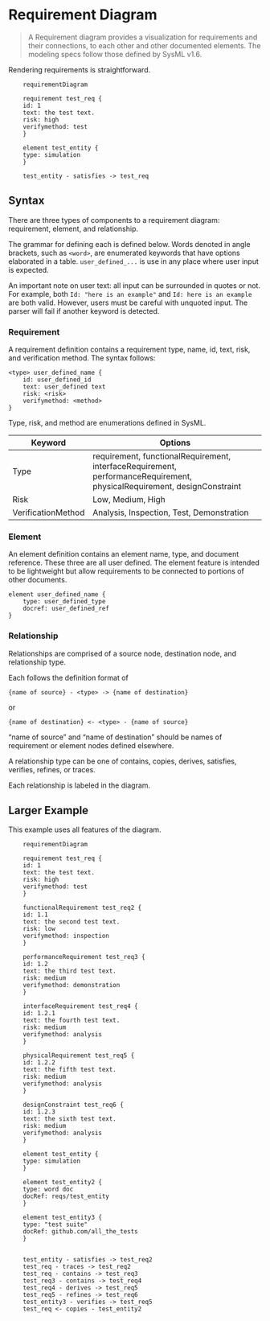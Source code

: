 # Requirement Diagram

> A Requirement diagram provides a visualization for requirements and their connections, to each other and other documented elements. The modeling specs follow those defined by SysML v1.6.

Rendering requirements is straightforward.

```mermaid
    requirementDiagram

    requirement test_req {
    id: 1
    text: the test text.
    risk: high
    verifymethod: test
    }

    element test_entity {
    type: simulation
    }

    test_entity - satisfies -> test_req
```

## Syntax

There are three types of components to a requirement diagram: requirement, element, and relationship.

The grammar for defining each is defined below. Words denoted in angle brackets, such as `<word>`, are enumerated keywords that have options elaborated in a table. `user_defined_...` is use in any place where user input is expected.

An important note on user text: all input can be surrounded in quotes or not. For example, both `Id: "here is an example"` and `Id: here is an example` are both valid. However, users must be careful with unquoted input. The parser will fail if another keyword is detected.

### Requirement

A requirement definition contains a requirement type, name, id, text, risk, and verification method. The syntax follows:

```
<type> user_defined_name {
    id: user_defined_id
    text: user_defined text
    risk: <risk>
    verifymethod: <method>
}
```

Type, risk, and method are enumerations defined in SysML.

| Keyword            | Options                                                                                                                 |
| ------------------ | ----------------------------------------------------------------------------------------------------------------------- |
| Type               | requirement, functionalRequirement, interfaceRequirement, performanceRequirement, physicalRequirement, designConstraint |
| Risk               | Low, Medium, High                                                                                                       |
| VerificationMethod | Analysis, Inspection, Test, Demonstration                                                                               |

### Element

An element definition contains an element name, type, and document reference. These three are all user defined. The element feature is intended to be lightweight but allow requirements to be connected to portions of other documents.

```
element user_defined_name {
    type: user_defined_type
    docref: user_defined_ref
}
```

### Relationship

Relationships are comprised of a source node, destination node, and relationship type.

Each follows the definition format of

```
{name of source} - <type> -> {name of destination}
```

or

```
{name of destination} <- <type> - {name of source}
```

"name of source" and "name of destination" should be names of requirement or element nodes defined elsewhere.

A relationship type can be one of contains, copies, derives, satisfies, verifies, refines, or traces.

Each relationship is labeled in the diagram.

## Larger Example

This example uses all features of the diagram.

```mermaid
    requirementDiagram

    requirement test_req {
    id: 1
    text: the test text.
    risk: high
    verifymethod: test
    }

    functionalRequirement test_req2 {
    id: 1.1
    text: the second test text.
    risk: low
    verifymethod: inspection
    }

    performanceRequirement test_req3 {
    id: 1.2
    text: the third test text.
    risk: medium
    verifymethod: demonstration
    }

    interfaceRequirement test_req4 {
    id: 1.2.1
    text: the fourth test text.
    risk: medium
    verifymethod: analysis
    }

    physicalRequirement test_req5 {
    id: 1.2.2
    text: the fifth test text.
    risk: medium
    verifymethod: analysis
    }

    designConstraint test_req6 {
    id: 1.2.3
    text: the sixth test text.
    risk: medium
    verifymethod: analysis
    }

    element test_entity {
    type: simulation
    }

    element test_entity2 {
    type: word doc
    docRef: reqs/test_entity
    }

    element test_entity3 {
    type: "test suite"
    docRef: github.com/all_the_tests
    }


    test_entity - satisfies -> test_req2
    test_req - traces -> test_req2
    test_req - contains -> test_req3
    test_req3 - contains -> test_req4
    test_req4 - derives -> test_req5
    test_req5 - refines -> test_req6
    test_entity3 - verifies -> test_req5
    test_req <- copies - test_entity2
```

<!--- cspell:ignore reqs --->
